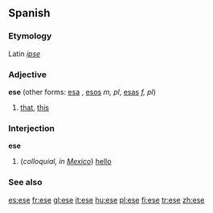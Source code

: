 {{see|ése}}
==Spanish==

===Etymology===
Latin ''[[ipse]]''

===Adjective===
'''ese''' {{m}} (other forms: [[esa]] {{f}}, [[esos]] ''m, pl'', [[esas]] ''f, pl'') {{context|demonstrative|lang=es}}

# [[that]], [[this]]

===Interjection===
'''ese'''

#(''colloquial, in [[Mexico]]'') [[hello]]

===See also===
{{Spanish pronoun}}

[[es:ese]]
[[fr:ese]]
[[gl:ese]]
[[it:ese]]
[[hu:ese]]
[[pl:ese]]
[[fi:ese]]
[[tr:ese]]
[[zh:ese]]